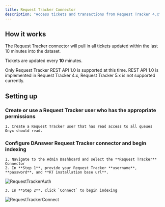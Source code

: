 ```yaml
---
title: Request Tracker Connector
description: "Access tickets and transactions from Request Tracker 4.x"
---
```


## How it works

The Request Tracker connector will pull in all tickets updated within the last 10 minutes into the dataset.

Tickets are updated every **10** minutes.

Only Request Tracker REST API 1.0 is supported at this time. REST API 1.0 is implemented in Request Tracker 4.x,
Request Tracker 5.x is not supported currently.

## Setting up

### Create or use a Request Tracker user who has the appropriate permissions

    1. Create a Request Tracker user that has read access to all queues Onyx should read.

### Configure DAnswer Request Tracker connector and begin indexing

    1. Navigate to the Admin Dashboard and select the **Request Tracker** Connector
    2. In **Step 1**, provide your Request Tracker **username**, **password**, and **RT installation base url**.

![RequestTrackerAuth](/assets/images/connectors/requesttracker/RequestTrackerAuth.png)

    3. In **Step 2**, click `Connect` to begin indexing

![RequestTrackerConnect](/assets/images/connectors/requesttracker/RequestTrackerConnect.png)
